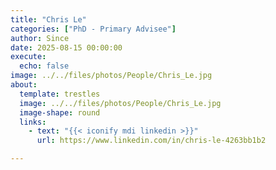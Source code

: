 ```yaml
---
title: "Chris Le"
categories: ["PhD - Primary Advisee"]
author: Since
date: 2025-08-15 00:00:00
execute:
  echo: false
image: ../../files/photos/People/Chris_Le.jpg
about:
  template: trestles
  image: ../../files/photos/People/Chris_Le.jpg
  image-shape: round
  links:
    - text: "{{< iconify mdi linkedin >}}"
      url: https://www.linkedin.com/in/chris-le-4263bb1b2

---
```




